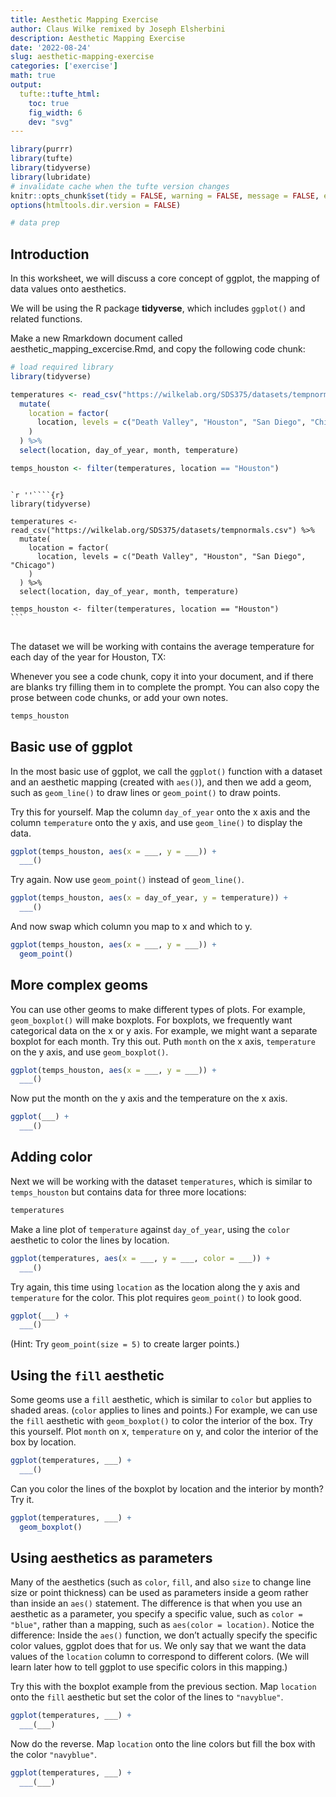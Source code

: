 ```yaml
---
title: Aesthetic Mapping Exercise
author: Claus Wilke remixed by Joseph Elsherbini
description: Aesthetic Mapping Exercise
date: '2022-08-24'
slug: aesthetic-mapping-exercise
categories: ['exercise']
math: true
output:
  tufte::tufte_html:
    toc: true
    fig_width: 6
    dev: "svg"
---
```


```r
library(purrr)
library(tufte)
library(tidyverse)
library(lubridate)
# invalidate cache when the tufte version changes
knitr::opts_chunk$set(tidy = FALSE, warning = FALSE, message = FALSE, eval = FALSE,  comment = "", cache.extra = packageVersion('tufte'))
options(htmltools.dir.version = FALSE)

# data prep

```

## Introduction

In this worksheet, we will discuss a core concept of ggplot, the mapping of data values onto aesthetics.

We will be using the R package **tidyverse**, which includes `ggplot()` and related functions.

Make a new Rmarkdown document called aesthetic_mapping_excercise.Rmd, and copy the following code chunk:


```r
# load required library
library(tidyverse)

temperatures <- read_csv("https://wilkelab.org/SDS375/datasets/tempnormals.csv") %>%
  mutate(
    location = factor(
      location, levels = c("Death Valley", "Houston", "San Diego", "Chicago")
    )
  ) %>%
  select(location, day_of_year, month, temperature)

temps_houston <- filter(temperatures, location == "Houston")

```

<pre class="r">
<code class="language-r">
`r ''````{r}
library(tidyverse)

temperatures <- read_csv("https://wilkelab.org/SDS375/datasets/tempnormals.csv") %>%
  mutate(
    location = factor(
      location, levels = c("Death Valley", "Houston", "San Diego", "Chicago")
    )
  ) %>%
  select(location, day_of_year, month, temperature)

temps_houston <- filter(temperatures, location == "Houston")
```
</code>
</pre>

The dataset we will be working with contains the average temperature for each day of the year for Houston, TX:

Whenever you see a code chunk, copy it into your document, and if there are blanks try filling them in to complete the prompt. You can also copy the prose between code chunks, or add your own notes.

```r
temps_houston
```

## Basic use of ggplot

In the most basic use of ggplot, we call the `ggplot()` function with a dataset and an aesthetic mapping (created with `aes()`), and then we add a geom, such as `geom_line()` to draw lines or `geom_point()` to draw points.

Try this for yourself. Map the column `day_of_year` onto the x axis and the column `temperature` onto the y axis, and use `geom_line()` to display the data.



```r
ggplot(temps_houston, aes(x = ___, y = ___)) +
  ___()
```


Try again. Now use `geom_point()` instead of `geom_line()`.


```r
ggplot(temps_houston, aes(x = day_of_year, y = temperature)) +
  ___()
 ```


And now swap which column you map to x and which to y.

  ```r
  ggplot(temps_houston, aes(x = ___, y = ___)) +
    geom_point()
  ```

## More complex geoms

You can use other geoms to make different types of plots. For example, `geom_boxplot()` will make boxplots. For boxplots, we frequently want categorical data on the x or y axis. For example, we might want a separate boxplot for each month. Try this out. Puth `month` on the x axis, `temperature` on the y axis, and use `geom_boxplot()`.

```r
ggplot(temps_houston, aes(x = ___, y = ___)) +
  ___()
```

Now put the month on the y axis and the temperature on the x axis.

```r
ggplot(___) +
  ___()
```

## Adding color

Next we will be working with the dataset `temperatures`, which is similar to `temps_houston` but contains data for three more locations:
    
```r
temperatures
```

Make a line plot of `temperature` against `day_of_year`, using the `color` aesthetic to color the lines by location. 

```r
ggplot(temperatures, aes(x = ___, y = ___, color = ___)) +
  ___()
```


Try again, this time using `location` as the location along the y axis and `temperature` for the color. This plot requires `geom_point()` to look good.

```r
ggplot(___) +
  ___()
```

(Hint: Try `geom_point(size = 5)` to create larger points.)

## Using the `fill` aesthetic

Some geoms use a `fill` aesthetic, which is similar to `color` but applies to shaded areas. (`color` applies to lines and points.) For example, we can use the `fill` aesthetic with `geom_boxplot()` to color the interior of the box. Try this yourself. Plot `month` on x, `temperature` on y, and color the interior of the box by location.

```r
ggplot(temperatures, ___) +
  ___()
```

Can you color the lines of the boxplot by location and the interior by month? Try it.

```r
ggplot(temperatures, ___) +
  geom_boxplot()
```

## Using aesthetics as parameters

Many of the aesthetics (such as `color`, `fill`, and also `size` to change line size or point thickness) can be used as parameters inside a geom rather than inside an `aes()` statement. The difference is that when you use an aesthetic as a parameter, you specify a specific value, such as `color = "blue"`, rather than a mapping, such as `aes(color = location)`. Notice the difference: Inside the `aes()` function, we don't actually specify the specific color values, ggplot does that for us. We only say that we want the data values of the `location` column to correspond to different colors. (We will learn later how to tell ggplot to use specific colors in this mapping.)

Try this with the boxplot example from the previous section. Map `location` onto the `fill` aesthetic but set the color of the lines to `"navyblue"`.

```r
ggplot(temperatures, ___) +
  ___(___)
```

Now do the reverse. Map `location` onto the line colors but fill the box with the color `"navyblue"`.

```r
ggplot(temperatures, ___) +
  ___(___)
```

